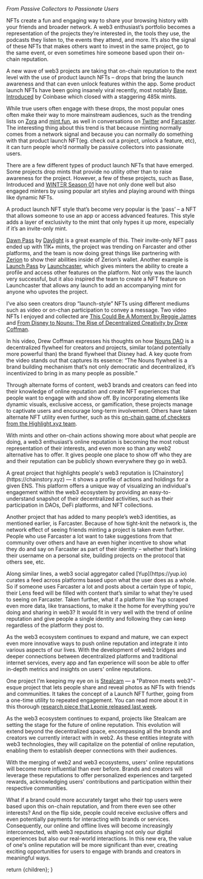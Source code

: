 
<ArticleMetaTags 
  title="Product Launch NFTs" 
  description="Product Launch NFTs"
  slug="product-launch-nfts"
  image="https://res.cloudinary.com/dz3c2rl2o/image/upload/v1704142862/media/ProductLaunchNFTs.png"
/>

_From Passive Collectors to Passionate Users_

NFTs create a fun and engaging way to share your browsing history with your friends and broader network. A web3 enthusiast’s portfolio becomes a representation of the projects they’re interested in, the tools they use, the podcasts they listen to, the events they attend, and more. It’s also the signal of these NFTs that makes others want to invest in the same project, go to the same event, or even sometimes hire someone based upon their on-chain reputation.

A new wave of web3 projects are taking that on-chain reputation to the next level with the use of product launch NFTs – drops that bring the launch awareness and that can even unlock features within the app. Some product launch NFTs have been going insanely viral recently, most notably [Base, Introduced](https://zora.co/collections/0xd4307e0acd12cf46fd6cf93bc264f5d5d1598792) by Coinbase which closed with a staggering 485k mints. 

While true users often engage with these drops, the most popular ones often make their way to more mainstream audiences, such as the trending lists on [Zora](https://zora.co) and [mint.fun](https://mint.fun), as well in conversations on [Twitter](https://twitter.com) and [Farcaster](https://warpcast.com). The interesting thing about this trend is that because minting normally comes from a network signal and because you can normally do something with that product launch NFT(eg. check out a project, unlock a feature, etc), it can turn people who’d normally be passive collectors into passionate users.

There are a few different types of product launch NFTs that have emerged. Some projects drop mints that provide no utility other than to raise awareness for the project. However, a few of these projects, such as Base, Introduced and [WINTΞR Season 01](https://opensea.io/collection/wintksr-seasons) have not only done well but also engaged minters by using popular art styles and playing around with things like dynamic NFTs.

A product launch NFT style that’s become very popular is the ‘pass’ – a NFT that allows someone to use an app or access advanced features. This style adds a layer of exclusivity to the mint that only hypes it up more, especially if it’s an invite-only mint. 

[Dawn Pass](https://opensea.io/collection/dawn-pass-by-daylight) by [Daylight](https://daylight.xyz) is a great example of this. Their invite-only NFT pass ended up with 11K+ mints, the project was trending on Farcaster and other platforms, and the team is now doing great things like partnering with [Zerion](https://zerion.io/) to show their abilities inside of Zerion’s wallet. Another example is [Launch Pass](https://www.launchcaster.xyz/launchpass) by [Launchcaster](https://www.launchcaster.xyz/), which gives minters the ability to create a profile and access other features on the platform. Not only was the launch very successful, but it also inspired the team to create a NFT feature on Launchcaster that allows any launch to add an accompanying mint for anyone who upvotes the project.

I’ve also seen creators drop “launch-style” NFTs using different mediums such as video or on-chan participation to convey a message. Two video NFTs I enjoyed and collected are [This Could Be A Moment by Reggie James](https://opensea.io/assets/ethereum/0x2afc7e19c52a7fbd219744b1dc97e3bb605a0e93/62) and [From Disney to Nouns: The Rise of Decentralized Creativity by Drew Coffman](https://opensea.io/assets/ethereum/0x024c14ca63ff1ab594a76579bf5c35fe030b16c4/18). 

In his video, Drew Coffman expresses his thoughts on how [Nouns DAO](https://nouns.wtf/) is a decentralized flywheel for creators and projects, similar to(and potentially more powerful than) the brand flywheel that Disney had. A key quote from the video stands out that captures its essence: “The Nouns flywheel is a brand building mechanism that’s not only democratic and decentralized, it’s incentivized to bring in as many people as possible.”

Through alternate forms of content, web3 brands and creators can feed into their knowledge of online reputation and create NFT experiences that people want to engage with and show off. By incorporating elements like dynamic visuals, exclusive access, or gamification, these projects manage to captivate users and encourage long-term involvement. Others have taken alternate NFT utility even further, such as this [on-chain game of checkers from the Highlight.xyz team](https://opensea.io/assets/ethereum/0x67e118689f7655b06fce49b5c0e0b8ee1b08b0c1/11).

With mints and other on-chain actions showing more about what people are doing, a web3 enthusiast’s online reputation is becoming the most robust representation of their interests, and even more so than any web2 alternative has to offer. It gives people one place to show off who they are and their reputation can be publicly shown everywhere they go in web3.

<CldImage src="media/ChainstoryScreenshot.png" alt="Chainstory screenshot" width="700" height="700" className="p-2 pt-0" />
A great project that highlights people's web3 reputation is [Chainstory](https://chainstory.xyz) — it shows a profile of actions and holdings for a given ENS. This platform offers a unique way of visualizing an individual's engagement within the web3 ecosystem by providing an easy-to-understand snapshot of their decentralized activities, such as their participation in DAOs, DeFi platforms, and NFT collections.

Another project that has added to many people’s web3 identities, as mentioned earlier, is Farcaster. Because of how tight-knit the network is, the network effect of seeing friends minting a project is taken even further. People who use Farcaster a lot want to take suggestions from that community over others and have an even higher incentive to show what they do and say on Farcaster as part of their identity – whether that’s linking their username on a personal site, building projects on the protocol that others see, etc.

<CldImage src="media/YupScreenshot.png" alt="Yup screenshot" width="700" height="700" className="p-2 pt-0" />
Along similar lines, a web3 social aggregator called [Yup](https://yup.io) curates a feed across platforms based upon what the user does as a whole. So if someone uses Farcaster a lot and posts about a certain type of topic, their Lens feed will be filled with content that’s similar to what they’re used to seeing on Farcaster. Taken further, what if a platform like Yup scraped even more data, like transactions, to make it the home for everything you’re doing and sharing in web3? It would fit in very well with the trend of online reputation and give people a single identity and following they can keep regardless of the platform they post to.

As the web3 ecosystem continues to expand and mature, we can expect even more innovative ways to push online reputation and integrate it into various aspects of our lives. With the development of web2 bridges and deeper connections between decentralized platforms and traditional internet services, every app and fan experience will soon be able to offer in-depth metrics and insights on users' online reputations.

One project I'm keeping my eye on is [Stealcam](https://stealcam.com) — a "Patreon meets web3"-esque project that lets people share and reveal photos as NFTs with friends and communities. It takes the concept of a Launch NFT further, going from a one-time utility to repeated engagement. You can read more about it in this thorough [research piece that Leonie released last week](https://nonieengel.substack.com/p/new-pixels-on-the-block).

As the web3 ecosystem continues to expand, projects like Stealcam are setting the stage for the future of online reputation. This evolution will extend beyond the decentralized space, encompassing all the brands and creators we currently interact with in web2. As these entities integrate with web3 technologies, they will capitalize on the potential of online reputation, enabling them to establish deeper connections with their audiences.

With the merging of web2 and web3 ecosystems, users' online reputations will become more influential than ever before. Brands and creators will leverage these reputations to offer personalized experiences and targeted rewards, acknowledging users' contributions and participation within their respective communities. 

What if a brand could more accurately target who their top users were based upon this on-chain reputation, and from there even see other interests? And on the flip side, people could receive exclusive offers and even potentially payments for interacting with brands or services. Consequently, our online and offline lives will become increasingly interconnected, with web3 reputations shaping not only our digital experiences but also our real-world interactions. In this new era, the value of one's online reputation will be more significant than ever, creating exciting opportunities for users to engage with brands and creators in meaningful ways.

  return <MdxLayout>{children}</MdxLayout>;
}